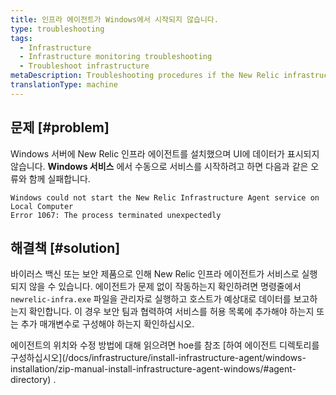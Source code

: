 ```yaml
---
title: 인프라 에이전트가 Windows에서 시작되지 않습니다.
type: troubleshooting
tags:
  - Infrastructure
  - Infrastructure monitoring troubleshooting
  - Troubleshoot infrastructure
metaDescription: Troubleshooting procedures if the New Relic infrastructure agent is not starting in Windows.
translationType: machine
---
```


## 문제 [#problem]

Windows 서버에 New Relic 인프라 에이전트를 설치했으며 UI에 데이터가 표시되지 않습니다. **Windows 서비스** 에서 수동으로 서비스를 시작하려고 하면 다음과 같은 오류와 함께 실패합니다.

```
Windows could not start the New Relic Infrastructure Agent service on Local Computer
Error 1067: The process terminated unexpectedly
```

## 해결책 [#solution]

바이러스 백신 또는 보안 제품으로 인해 New Relic 인프라 에이전트가 서비스로 실행되지 않을 수 있습니다. 에이전트가 문제 없이 작동하는지 확인하려면 명령줄에서 `newrelic-infra.exe` 파일을 관리자로 실행하고 호스트가 예상대로 데이터를 보고하는지 확인합니다. 이 경우 보안 팀과 협력하여 서비스를 허용 목록에 추가해야 하는지 또는 추가 매개변수로 구성해야 하는지 확인하십시오.

<Callout variant="important">
  에이전트의 위치와 수정 방법에 대해 읽으려면 hoe를 참조 [하여 에이전트 디렉토리를 구성하십시오](/docs/infrastructure/install-infrastructure-agent/windows-installation/zip-manual-install-infrastructure-agent-windows/#agent-directory) .
</Callout>